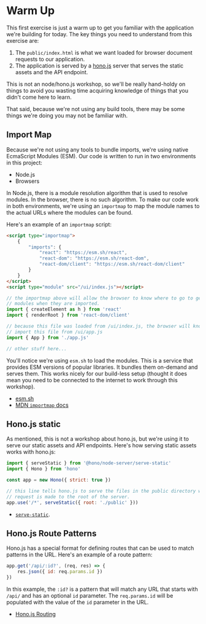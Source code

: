 # Warm Up

<EpicVideo url="https://www.epicreact.dev/workshops/react-server-components/intro-to-warm-up" />

This first exercise is just a warm up to get you familiar with the application
we're building for today. The key things you need to understand from this
exercise are:

1. The `public/index.html` is what we want loaded for browser document requests
   to our application.
2. The application is served by a [hono.js](https://hono.dev/) server that
   serves the static assets and the API endpoint.

This is not an node/hono.js workshop, so we'll be really hand-holdy on things to
avoid you wasting time acquiring knowledge of things that you didn't come here
to learn.

That said, because we're not using any build tools, there may be some things
we're doing you may not be familiar with.

## Import Map

Because we're not using any tools to bundle imports, we're using native
EcmaScript Modules (ESM). Our code is written to run in two environments in this
project:

- Node.js
- Browsers

In Node.js, there is a module resolution algorithm that is used to resolve
modules. In the browser, there is no such algorithm. To make our code work in
both environments, we're using an `importmap` to map the module names to the
actual URLs where the modules can be found.

Here's an example of an `importmap` script:

```html filename=public/index.html
<script type="importmap">
	{
		"imports": {
			"react": "https://esm.sh/react",
			"react-dom": "https://esm.sh/react-dom",
			"react-dom/client": "https://esm.sh/react-dom/client"
		}
	}
</script>
<script type="module" src="/ui/index.js"></script>
```

```js filename=ui/index.js
// the importmap above will allow the browser to know where to go to get the
// modules when they are imported.
import { createElement as h } from 'react'
import { renderRoot } from 'react-dom/client'

// because this file was loaded from /ui/index.js, the browser will know to
// import this file from /ui/app.js
import { App } from './app.js'

// other stuff here...
```

You'll notice we're using `esm.sh` to load the modules. This is a service that
provides ESM versions of popular libraries. It bundles them on-demand and
serves them. This works nicely for our build-less setup (thought it does mean
you need to be connected to the internet to work through this workshop).

- [esm.sh](https://esm.sh)
- [MDN `importmap` docs](https://developer.mozilla.org/en-US/docs/Web/HTML/Element/script/type/importmap)

## Hono.js static

As mentioned, this is not a workshop about hono.js, but we're using it to serve
our static assets and API endpoints. Here's how serving static assets works with
hono.js:

```js filename=server/app.js
import { serveStatic } from '@hono/node-server/serve-static'
import { Hono } from 'hono'

const app = new Hono({ strict: true })

// this line tells hono.js to serve the files in the public directory when a
// request is made to the root of the server.
app.use('/*', serveStatic({ root: './public' }))
```

- [`serve-static`](https://hono.dev/getting-started/nodejs#serve-static-files).

## Hono.js Route Patterns

Hono.js has a special format for defining routes that can be used to match
patterns in the URL. Here's an example of a route pattern:

```js filename=server/app.js
app.get('/api/:id?', (req, res) => {
	res.json({ id: req.params.id })
})
```

In this example, the `:id?` is a pattern that will match any URL that starts
with `/api/` and has an optional `id` parameter. The `req.params.id` will be
populated with the value of the `id` parameter in the URL.

- [Hono.js Routing](https://hono.dev/api/routing)
